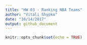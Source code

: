 ```yaml
---
title: "HW 03 - Ranking NBA Teams"
author: "Vitali Shypko"
date: "10/14/2017"
output: github_document
---
```


```r
knitr::opts_chunk$set(echo = TRUE)
```
